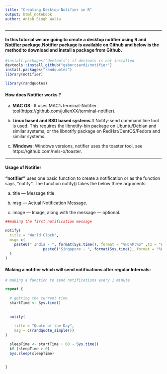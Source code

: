 ```yaml
---
title: "Creating Desktop Notifier in R"
output: html_notebook
author: Anish Singh Walia
---
```


-------------




#### In this tutorial we are going to create a desktop notifier using R and [Notifier](https://github.com/gaborcsardi/notifier) package.Notifier package is available on Github and below is the method to download and install a package from Github.

```r

#install.packages("devtools") if devtools is not installed
devtools::install_github("gaborcsardi/notifier")
install.packages("randquotes")
library(notifier)

library(randquotes)


```


#### How does Notifier works ?

a) __MAC OS__ : It uses MAC's terminal-Notifier tool(https://github.com/julienXX/terminal-notifier).


b) __Linux based and BSD based systems__:It Notify-send command line tool is used. This requires the libnotify-bin package on Ubuntu/Debian and similar systems, or the libnotify package on RedHat/CentOS/Fedora and similar systems.

c) __Windows__: Windows versions, notifier uses the toaster tool, see https://github.com/nels-o/toaster.


----------------



#### Usage of Notifier

__"notifier"__ uses one basic function to create a notification or as the function says, “notify“. The function notify() takes the below three arguments:

a) title — Message title.

b) msg — Actual Notification Message.

c) image — Image, along with the message — optional.


```r

##making the first notification message

notify(
  title = "World Clock",
  msg= c(
    paste0(" India - ", format(Sys.time(), format = "%H:%M:%S" ,tz = "Asia/Calcutta"),"\n",
                 paste0("Singapore - ", format(Sys.time(), format = "%H:%M:%S" ,tz = "Asia/Singapore"),"\n"))
  )
)


```



#### Making a notifier which will send notifications after regular Intervals:

```r


# making a function to send notifications every 1 minute

repeat {
  
  # getting the current time
  startTime <- Sys.time() 
  
  
  notify(
    
    title = "Quote of the Day",
    msg = c(randquote_simple())
)

  sleepTime <- startTime + 60 - Sys.time()
  if (sleepTime > 0)
  Sys.sleep(sleepTime)

  
}


```





